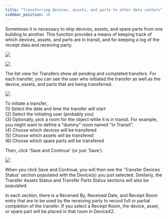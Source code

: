 ```yaml
---
title: "Transferring devices, assets, and parts to other data centers"
sidebar_position: 16
---
```


Sometimes it is necessary to ship devices, assets, and spare parts from one building to another. This function provides a means of keeping track of which devices, assets, and parts are in transit, and for keeping a log of the receipt data and receiving party.

![](/assets/images/wpid4485-media_1395944109828.png)

![](/assets/images/wpid4486-media_1395944172022.png)

The list view for Transfers show all pending and completed transfers. For each transfer, you can see the user who initiated the transfer as well as the device, assets, and parts that are being transferred.

![](/assets/images/wpid4487-media_1395944291003.png)

To initiate a transfer,  
(1) Select the date and time the transfer will start  
(2) Select the initiating user (probably you)  
(3) Optionally, pick a room for the object while it is in transit. For example, you might want to define a "dummy" room named "In Transit".  
(4) Choose which devices will be transfered  
(5) Choose which assets will be transfered  
(6) Choose which spare parts will be transfered

Then, click 'Save and Continue' (or just 'Save').

![](/assets/images/wpid4488-media_1395944638451.png)

When you click Save and Continue, you will then see the 'Transfer Devices Status' section populated with the Device(s) you just selected. Similarly, the Transfer Assets Status and Transfer Parts Status sections will also be populated.

In each section, there is a Received By, Received Date, and Receipt Room entry that are to be used by the receiving party to record full or partial completion of the transfer. If you select a Receipt Room, the device, asset, or spare part will be placed in that room in Device42.
